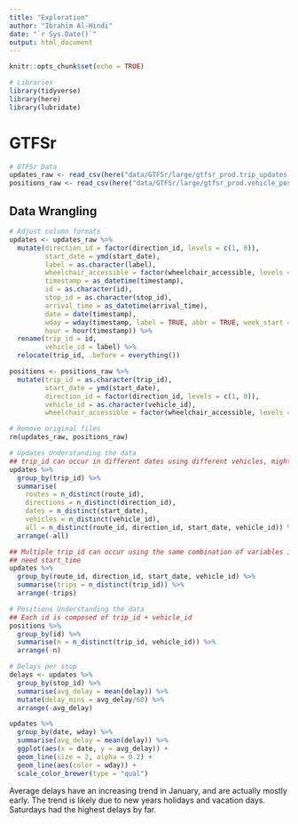 ```yaml
---
title: "Exploration"
author: "Ibrahim Al-Hindi"
date: "`r Sys.Date()`"
output: html_document
---
```


```r
knitr::opts_chunk$set(echo = TRUE)
```

```r
# Libraries
library(tidyverse)
library(here)
library(lubridate)
```

# GTFSr

```r
# GTFSr Data
updates_raw <- read_csv(here("data/GTFSr/large/gtfsr_prod.trip_updates.SAMPLE.csv.csv"))
positions_raw <- read_csv(here("data/GTFSr/large/gtfsr_prod.vehicle_positions.SAMPLE.csv.csv"))
```

## Data Wrangling

```r
# Adjust column formats
updates <- updates_raw %>% 
  mutate(direction_id = factor(direction_id, levels = c(1, 0)),
         start_date = ymd(start_date),
         label = as.character(label),
         wheelchair_accessible = factor(wheelchair_accessible, levels = c(1, 0)),
         timestamp = as_datetime(timestamp),
         id = as.character(id),
         stop_id = as.character(stop_id),
         arrival_time = as_datetime(arrival_time),
         date = date(timestamp),
         wday = wday(timestamp, label = TRUE, abbr = TRUE, week_start = 1),
         hour = hour(timestamp)) %>% 
  rename(trip_id = id,
         vehicle_id = label) %>% 
  relocate(trip_id, .before = everything())

positions <- positions_raw %>% 
  mutate(trip_id = as.character(trip_id),
         start_date = ymd(start_date),
         direction_id = factor(direction_id, levels = c(1, 0)),
         vehicle_id = as.character(vehicle_id),
         wheelchair_accessible = factor(wheelchair_accessible, levels = c(1, 0)))

# Remove original files
rm(updates_raw, positions_raw)
```

```r
# Updates Understanding the data
## trip_id can occur in different dates using different vehicles, might be unique for each start_time
updates %>%
  group_by(trip_id) %>% 
  summarise(
    routes = n_distinct(route_id),
    directions = n_distinct(direction_id),
    dates = n_distinct(start_date),
    vehicles = n_distinct(vehicle_id),
    all = n_distinct(route_id, direction_id, start_date, vehicle_id)) %>% 
  arrange(-all)

## Multiple trip_id can occur using the same combination of variables in group_by,
## need start_time
updates %>% 
  group_by(route_id, direction_id, start_date, vehicle_id) %>% 
  summarise(trips = n_distinct(trip_id)) %>% 
  arrange(-trips)
```

```r
# Positions Understanding the data
## Each id is composed of trip_id + vehicle_id
positions %>% 
  group_by(id) %>% 
  summarise(n = n_distinct(trip_id, vehicle_id)) %>% 
  arrange(-n)
```


```r
# Delays per stop
delays <- updates %>% 
  group_by(stop_id) %>% 
  summarise(avg_delay = mean(delay)) %>% 
  mutate(delay_mins = avg_delay/60) %>% 
  arrange(-avg_delay)
```


```r
updates %>% 
  group_by(date, wday) %>% 
  summarise(avg_delay = mean(delay)) %>% 
  ggplot(aes(x = date, y = avg_delay)) +
  geom_line(size = 2, alpha = 0.2) +
  geom_line(aes(color = wday)) +
  scale_color_brewer(type = "qual")
```

Average delays have an increasing trend in January, and are actually mostly early. The trend is likely due to new years holidays and vacation days. Saturdays had the highest delays by far.

































